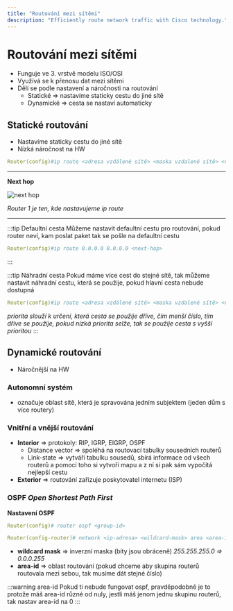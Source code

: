 ```yaml
---
title: "Routování mezi sítěmi"
description: "Efficiently route network traffic with Cisco technology."
---
```


# Routování mezi sítěmi
- Funguje ve 3. vrstvě modelu ISO/OSI
- Využívá se k přenosu dat mezi sítěmi
- Dělí se podle nastavení a náročnosti na routování
    - Statické => nastavíme staticky cestu do jiné sítě
    - Dynamické => cesta se nastaví automaticky

## Statické routování
- Nastavíme staticky cestu do jiné sítě
- Nízká náročnost na HW

```yml title="Nastavení statického routování"
Router(config)#ip route <adresa vzdálené sítě> <maska vzdalené sítě> <next-hop>
```

---

<div class="center">

**Next hop**

![next hop](/img/dasimg/interface_exit_port.png)

*Router 1 je ten, kde nastavujeme ip route*

</div>

---

:::tip Defaultní cesta 
Můžeme nastavit defaultní cestu pro routování, pokud router neví, kam poslat paket tak se pošle na defaultní cestu

```yml title="Nastavení defaultní cesty"
Router(config)#ip route 0.0.0.0 0.0.0.0 <next-hop>
```
:::

:::tip Náhradní cesta
Pokud máme více cest do stejné sítě, tak můžeme nastavit náhradní cestu, která se použije, pokud hlavní cesta nebude dostupná

```yml title="Nastavení náhradní cesty"
Router(config)#ip route <adresa vzdálené sítě> <maska vzdalené sítě> <next-hop> <priorita>
```

*priorita slouží k určení, která cesta se použije dříve, čím menší číslo, tím dříve se použije, pokud nízká priorita selže, tak se použije cesta s vyšší prioritou*
:::

## Dynamické routování
- Náročnější na HW

### Autonomní systém
- označuje oblast sítě, která je spravována jedním subjektem (jeden dům s více routery)

### Vnitřní a vnější routování
- **Interior** => protokoly: RIP, IGRP, EIGRP, OSPF
    - Distance vector => spoléhá na routovací tabulky sousedních routerů
    - Link-state =>  vytváří tabulku sousedů, sbírá informace od všech routerů a pomocí toho si vytvoří mapu a z ní si pak sám vypočítá nejlepší cestu 
- **Exterior** => routování zařizuje poskytovatel internetu (ISP)

### OSPF *Open Shortest Path First*

**Nastavení OSPF**

```yml title="Výběr skupiny v OSPF protokolu"
Router(config)# router ospf <group-id> 
```

```yml title="Nastavení sítě v OSPF protokolu"
Router(config-router)# network <ip-adresa> <wildcard-mask> area <area-id>
```

- **wildcard mask** => inverzní maska (bity jsou obráceně) *255.255.255.0 => 0.0.0.255* 
- **area-id** => oblast routování (pokud chceme aby skupina routerů routovala mezi sebou, tak musíme dát stejné číslo)

:::warning area-id
Pokud ti nebude fungovat ospf, pravděpodobně je to protože máš area-id různé od nuly, jestli máš jenom jednu skupinu routerů, tak nastav area-id na 0
:::
